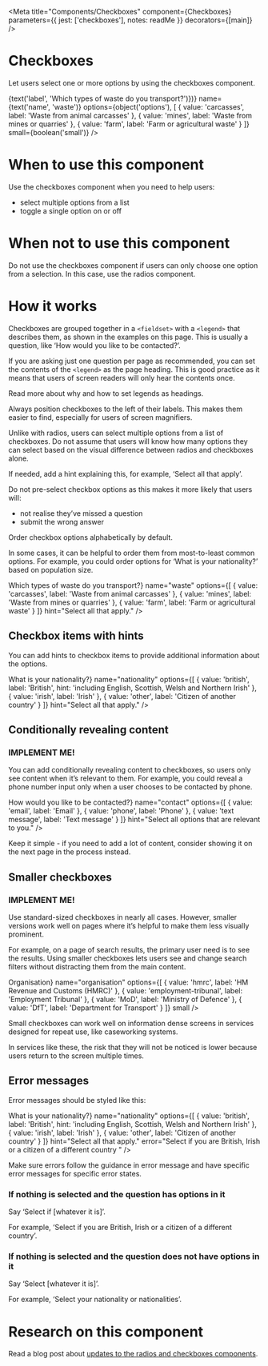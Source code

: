 
<Meta
  title="Components/Checkboxes"
  component={Checkboxes}
  parameters={{
    jest: ['checkboxes'],
    notes: readMe
  }}
  decorators={[main]}
/>

# Checkboxes

Let users select one or more options by using the checkboxes component.

<Preview withToolbar>
  <Story name="Checkboxes">
    <Checkboxes
      className={text('className')}
      disabled={boolean('disabled', false)}
      error={text('error')}
      hint={text('hint', 'Select all that apply.')}
      id={text('id')}
      inline={boolean('inline')}
      label={(<h1>{text('label', 'Which types of waste do you transport?')}</h1>)}
      name={text('name', 'waste')}
      options={object('options'), [
        { value: 'carcasses', label: 'Waste from animal carcasses' },
        { value: 'mines', label: 'Waste from mines or quarries' },
        { value: 'farm', label: 'Farm or agricultural waste' }
      ]}
      small={boolean('small')}
    />
  </Story>
</Preview>

<Props of={Checkboxes} />

# When to use this component

Use the checkboxes component when you need to help users:

- select multiple options from a list
- toggle a single option on or off


# When not to use this component

Do not use the checkboxes component if users can only choose one option from a selection. In this case, use the radios component.


# How it works

Checkboxes are grouped together in a `<fieldset>` with a `<legend>` that describes them, as shown in the examples on this page. This is usually a question, like ‘How would you like to be contacted?’.

If you are asking just one question per page as recommended, you can set the contents of the `<legend>` as the page heading. This is good practice as it means that users of screen readers will only hear the contents once.

Read more about why and how to set legends as headings.

Always position checkboxes to the left of their labels. This makes them easier to find, especially for users of screen magnifiers.

Unlike with radios, users can select multiple options from a list of checkboxes. Do not assume that users will know how many options they can select based on the visual difference between radios and checkboxes alone.

If needed, add a hint explaining this, for example, ‘Select all that apply’.

Do not pre-select checkbox options as this makes it more likely that users will:

- not realise they’ve missed a question
- submit the wrong answer

Order checkbox options alphabetically by default.

In some cases, it can be helpful to order them from most-to-least common options. For example, you could order options for ‘What is your nationality?’ based on population size.

<Preview>
  <Story name="Standard">
    <Checkboxes
      label={<h1>Which types of waste do you transport?</h1>}
      name="waste"
      options={[
        { value: 'carcasses', label: 'Waste from animal carcasses' },
        { value: 'mines', label: 'Waste from mines or quarries' },
        { value: 'farm', label: 'Farm or agricultural waste' }
      ]}
      hint="Select all that apply."
    />
  </Story>
</Preview>


## Checkbox items with hints

You can add hints to checkbox items to provide additional information about the options.

<Preview>
  <Story name="Hints">
    <Checkboxes
      label={<h1>What is your nationality?</h1>}
      name="nationality"
      options={[
        { value: 'british', label: 'British', hint: 'including English, Scottish, Welsh and Northern Irish' },
        { value: 'irish', label: 'Irish' },
        { value: 'other', label: 'Citizen of another country' }
      ]}
      hint="Select all that apply."
    />
  </Story>
</Preview>


## Conditionally revealing content

### IMPLEMENT ME!

You can add conditionally revealing content to checkboxes, so users only see content when it’s relevant to them. For example, you could reveal a phone number input only when a user chooses to be contacted by phone.

<Preview>
  <Story name="Content">
    <Checkboxes
      label={<h1>How would you like to be contacted?</h1>}
      name="contact"
      options={[
        { value: 'email', label: 'Email' },
        { value: 'phone', label: 'Phone' },
        { value: 'text message', label: 'Text message' }
      ]}
      hint="Select all options that are relevant to you."
    />
  </Story>
</Preview>

Keep it simple - if you need to add a lot of content, consider showing it on the next page in the process instead.


## Smaller checkboxes

### IMPLEMENT ME!

Use standard-sized checkboxes in nearly all cases. However, smaller versions work well on pages where it’s helpful to make them less visually prominent.

For example, on a page of search results, the primary user need is to see the results. Using smaller checkboxes lets users see and change search filters without distracting them from the main content.

<Preview>
  <Story name="Small">
    <Checkboxes
      label={<h3>Organisation</h3>}
      name="organisation"
      options={[
        { value: 'hmrc', label: 'HM Revenue and Customs (HMRC)' },
        { value: 'employment-tribunal', label: 'Employment Tribunal' },
        { value: 'MoD', label: 'Ministry of Defence' },
        { value: 'DfT', label: 'Department for Transport' }
      ]}
      small
    />
  </Story>
</Preview>

Small checkboxes can work well on information dense screens in services designed for repeat use, like caseworking systems.

In services like these, the risk that they will not be noticed is lower because users return to the screen multiple times.


## Error messages

Error messages should be styled like this:

<Preview>
  <Story name="Errors">
    <Checkboxes
      label={<h1>What is your nationality?</h1>}
      name="nationality"
      options={[
        { value: 'british', label: 'British', hint: 'including English, Scottish, Welsh and Northern Irish' },
        { value: 'irish', label: 'Irish' },
        { value: 'other', label: 'Citizen of another country' }
      ]}
      hint="Select all that apply."
      error="Select if you are British, Irish or a citizen of a different country "
    />
  </Story>
</Preview>

Make sure errors follow the guidance in error message and have specific error messages for specific error states.


### If nothing is selected and the question has options in it

Say ‘Select if [whatever it is]’.

For example, ‘Select if you are British, Irish or a citizen of a different country’.


### If nothing is selected and the question does not have options in it

Say ‘Select [whatever it is]’.

For example, ‘Select your nationality or nationalities’.


# Research on this component

Read a blog post about [updates to the radios and checkboxes components].

[updates to the radios and checkboxes components]: https://designnotes.blog.gov.uk/2016/11/30/weve-updated-the-radios-and-checkboxes-on-gov-uk/